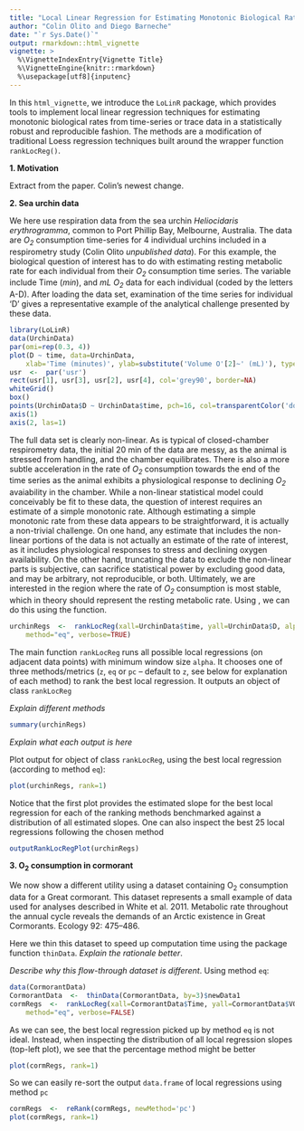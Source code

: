 ```yaml
---
title: "Local Linear Regression for Estimating Monotonic Biological Rates in R (LoLinR)"
author: "Colin Olito and Diego Barneche"
date: "`r Sys.Date()`"
output: rmarkdown::html_vignette
vignette: >
  %\VignetteIndexEntry{Vignette Title}
  %\VignetteEngine{knitr::rmarkdown}
  %\usepackage[utf8]{inputenc}
---
```


In this `html_vignette`, we introduce the `LoLinR` package, which provides tools to implement local linear regression techniques for estimating monotonic biological rates from time-series or trace data in a statistically robust and reproducible fashion. The methods are a modification of traditional Loess regression techniques built around the wrapper function `rankLocReg()`. 

**1. Motivation**  

Extract from the paper. Colin's newest change.

**2. Sea urchin data**  

We here use respiration data from the sea urchin *Heliocidaris erythrogramma*, common to Port Phillip Bay, Melbourne, Australia. The data are *O~2~* consumption time-series for 4 individual urchins included in a respirometry study (Colin Olito *unpublished data*). For this example, the biological question of interest has to do with estimating resting metabolic rate for each individual from their *O~2~* consumption time series. The variable include Time (*min*), and *mL O~2~* data for each individual (coded by the letters A-D). After loading the \code{UrchinData} data set, examination of the time series for individual 'D' gives a representative example of the analytical challenge presented by these data.

```r
library(LoLinR)
data(UrchinData)
par(omi=rep(0.3, 4))
plot(D ~ time, data=UrchinData, 
    xlab='Time (minutes)', ylab=substitute('Volume O'[2]~' (mL)'), type='n', axes=FALSE)
usr  <-  par('usr')
rect(usr[1], usr[3], usr[2], usr[4], col='grey90', border=NA)
whiteGrid()
box()
points(UrchinData$D ~ UrchinData$time, pch=16, col=transparentColor('dodgerblue2', 0.6), cex=1.1)
axis(1)
axis(2, las=1)
```
  
The full data set is clearly non-linear. As is typical of closed-chamber respirometry data, the initial 20 min of the data are messy, as the animal is stressed from handling, and the chamber equilibrates. There is also a more subtle acceleration in the rate of *O~2~* consumption towards the end of the time series as the animal exhibits a physiological response to declining *O~2~* avaiability in the chamber. While a non-linear statistical model could conceivably be fit to these data, the question of interest requires an estimate of a simple monotonic rate. Although estimating a simple monotonic rate from these data appears to be straightforward, it is actually a non-trivial challenge. On one hand, any estimate that includes the non-linear portions of the data is not actually an estimate of the rate of interest, as it includes physiological responses to stress and declining oxygen availability. On the other hand, truncating the data to exclude the non-linear parts is subjective, can sacrifice statistical power by excluding good data, and may be arbitrary, not reproducible, or both. Ultimately, we are interested in the region where the rate of *O~2~* consumption is most stable, which in theory should represent the resting metabolic rate. Using \pkg{LoLinR}, we can do this using the \code{rankLocReg} function.

```r
urchinRegs  <-  rankLocReg(xall=UrchinData$time, yall=UrchinData$D, alpha=0.2, 
    method="eq", verbose=TRUE)  
```

The main function `rankLocReg` runs all possible local regressions (on adjacent data points) with minimum window size `alpha`. It chooses one of three methods/metrics (`z`, `eq` or `pc` -- default to `z`, see below for explanation of each method) to rank the best local regression. It outputs an object of class `rankLocReg`  

*Explain different methods*

```r
summary(urchinRegs)
```

*Explain what each output is here*

Plot output for object of class `rankLocReg`, using the best local regression (according to method `eq`):  

```r
plot(urchinRegs, rank=1)
```

Notice that the first plot provides the estimated slope for the best local regression for each of the ranking methods benchmarked against a distribution of all estimated slopes. One can also inspect the best 25 local regressions following the chosen method  

```r
outputRankLocRegPlot(urchinRegs)
```

**3. O~2~ consumption in cormorant**  

We now show a different utility using a dataset containing O~2~ consumption data for a Great cormorant. This dataset represents a small example of data used for analyses described in White et al. 2011. Metabolic rate throughout the annual cycle reveals the demands of an Arctic existence in Great Cormorants. Ecology 92: 475--486.  

Here we thin this dataset to speed up computation time using the package function `thinData`. *Explain the rationale better*.

*Describe why this flow-through dataset is different*. Using method `eq`:

```r
data(CormorantData)
CormorantData  <-  thinData(CormorantData, by=3)$newData1
cormRegs  <-  rankLocReg(xall=CormorantData$Time, yall=CormorantData$VO2.ml.min, alpha=0.2, 
    method="eq", verbose=FALSE)
```

As we can see, the best local regression picked up by method `eq` is not ideal. Instead, when inspecting the distribution of all local regression slopes (top-left plot), we see that the percentage method might be better  

```r
plot(cormRegs, rank=1)
```

So we can easily re-sort the output `data.frame` of local regressions using method `pc`

```r
cormRegs  <-  reRank(cormRegs, newMethod='pc')
plot(cormRegs, rank=1)
```
